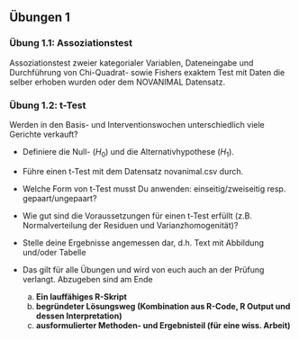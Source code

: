 ## Übungen 1


###	Übung 1.1: Assoziationstest

Assoziationstest zweier kategorialer Variablen, Dateneingabe und Durchführung von Chi-Quadrat- sowie Fishers exaktem Test mit Daten die selber erhoben wurden oder dem NOVANIMAL Datensatz.


###	Übung 1.2: t-Test

Werden in den Basis- und Interventionswochen unterschiedlich viele Gerichte verkauft?

- Definiere die Null- ($H_0$) und die Alternativhypothese ($H_1$).
- Führe einen t-Test mit dem Datensatz novanimal.csv durch.
- Welche Form von t-Test musst Du anwenden: einseitig/zweiseitig resp. gepaart/ungepaart?
- Wie gut sind die Voraussetzungen für einen t-Test erfüllt (z.B. Normalverteilung der Residuen und Varianzhomogenität)?
- Stelle deine Ergebnisse angemessen dar, d.h. Text mit Abbildung und/oder Tabelle 
- Das gilt für alle Übungen und wird von euch auch an der Prüfung verlangt. Abzugeben sind am Ende 
  
  (a) **Ein lauffähiges R-Skript**
  (b) **begründeter Lösungsweg (Kombination aus R-Code, R Output und dessen Interpretation)** 
  (c) **ausformulierter Methoden- und Ergebnisteil (für eine wiss. Arbeit)**

